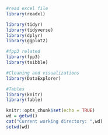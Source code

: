 ```r

#read excel file
library(readxl)

library(tidyr)
library(tidyverse)
library(dplyr)
library(ggplot2)

#fpp3 related 
library(fpp3)
library(tsibble)

#Cleaning and visualizations
library(DataExplorer)

#Tables
library(knitr)
library(fable)

knitr::opts_chunk$set(echo = TRUE)
wd = getwd()
cat("Current working directory: ",wd)
setwd(wd)
```